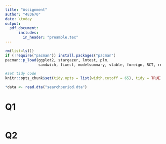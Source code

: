 ```yaml
---
title: "Assignment"
author: "483670"
date: \today
output:
  pdf_document:
      includes:
        in_header: "preamble.tex"
---
```


```r
rm(list=ls())
if (!require("pacman")) install.packages("pacman")
pacman::p_load(ggplot2, stargazer, lmtest, plm, 
               sandwich, fixest, modelsummary, vtable, foreign, RCT, reshape2)

#set tidy code
knitr::opts_chunk$set(tidy.opts = list(width.cutoff = 65), tidy = TRUE)
```

```r
*data <- read.dta("searchperiod.dta")
```

# Q1


```r

```

# Q2

```r

```
